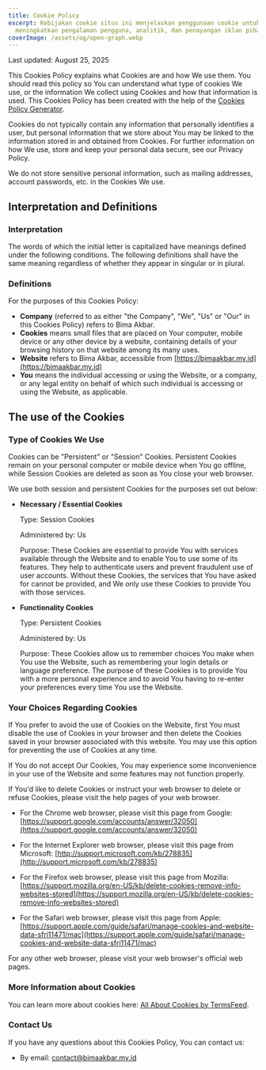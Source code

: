 ```yaml
---
title: Cookie Policy
excerpt: Kebijakan cookie situs ini menjelaskan penggunaan cookie untuk
  meningkatkan pengalaman pengguna, analitik, dan penayangan iklan pihak ketiga.
coverImage: /assets/og/open-graph.webp
---
```

Last updated: August 25, 2025

This Cookies Policy explains what Cookies are and how We use them. You should read this policy so You can understand what type of cookies We use, or the information We collect using Cookies and how that information is used. This Cookies Policy has been created with the help of the [Cookies Policy Generator](https://www.termsfeed.com/cookies-policy-generator/).

Cookies do not typically contain any information that personally identifies a user, but personal information that we store about You may be linked to the information stored in and obtained from Cookies. For further information on how We use, store and keep your personal data secure, see our Privacy Policy.

We do not store sensitive personal information, such as mailing addresses, account passwords, etc. in the Cookies We use.

## Interpretation and Definitions

### Interpretation

The words of which the initial letter is capitalized have meanings defined under the following conditions. The following definitions shall have the same meaning regardless of whether they appear in singular or in plural.

### Definitions

For the purposes of this Cookies Policy:

- __Company__ (referred to as either "the Company", "We", "Us" or "Our" in this Cookies Policy) refers to Bima Akbar.
- __Cookies__ means small files that are placed on Your computer, mobile device or any other device by a website, containing details of your browsing history on that website among its many uses.
- __Website__ refers to Bima Akbar, accessible from [https://bimaakbar.my.id](https://bimaakbar.my.id)
- __You__ means the individual accessing or using the Website, or a company, or any legal entity on behalf of which such individual is accessing or using the Website, as applicable.

## The use of the Cookies

### Type of Cookies We Use

Cookies can be "Persistent" or "Session" Cookies. Persistent Cookies remain on your personal computer or mobile device when You go offline, while Session Cookies are deleted as soon as You close your web browser.

We use both session and persistent Cookies for the purposes set out below:

- __Necessary / Essential Cookies__

   Type: Session Cookies

   Administered by: Us

   Purpose: These Cookies are essential to provide You with services available through the Website and to enable You to use some of its features. They help to authenticate users and prevent fraudulent use of user accounts. Without these Cookies, the services that You have asked for cannot be provided, and We only use these Cookies to provide You with those services.

- __Functionality Cookies__

   Type: Persistent Cookies

   Administered by: Us

   Purpose: These Cookies allow us to remember choices You make when You use the Website, such as remembering your login details or language preference. The purpose of these Cookies is to provide You with a more personal experience and to avoid You having to re-enter your preferences every time You use the Website.




### Your Choices Regarding Cookies

If You prefer to avoid the use of Cookies on the Website, first You must disable the use of Cookies in your browser and then delete the Cookies saved in your browser associated with this website. You may use this option for preventing the use of Cookies at any time.

If You do not accept Our Cookies, You may experience some inconvenience in your use of the Website and some features may not function properly.

If You'd like to delete Cookies or instruct your web browser to delete or refuse Cookies, please visit the help pages of your web browser.

- For the Chrome web browser, please visit this page from Google: [https://support.google.com/accounts/answer/32050](https://support.google.com/accounts/answer/32050)

- For the Internet Explorer web browser, please visit this page from Microsoft: [http://support.microsoft.com/kb/278835](http://support.microsoft.com/kb/278835)

- For the Firefox web browser, please visit this page from Mozilla: [https://support.mozilla.org/en-US/kb/delete-cookies-remove-info-websites-stored](https://support.mozilla.org/en-US/kb/delete-cookies-remove-info-websites-stored)

- For the Safari web browser, please visit this page from Apple: [https://support.apple.com/guide/safari/manage-cookies-and-website-data-sfri11471/mac](https://support.apple.com/guide/safari/manage-cookies-and-website-data-sfri11471/mac)

For any other web browser, please visit your web browser's official web pages.

### More Information about Cookies

You can learn more about cookies here: [All About Cookies by TermsFeed](https://www.termsfeed.com/blog/cookies/).

### Contact Us

If you have any questions about this Cookies Policy, You can contact us:


- By email: contact@bimaakbar.my.id
